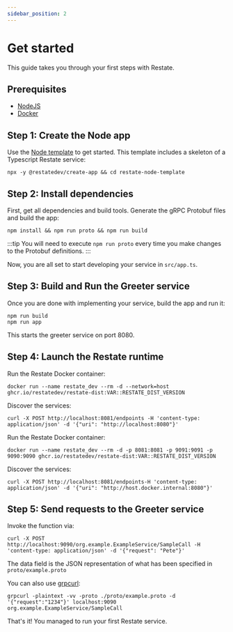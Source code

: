 ```yaml
---
sidebar_position: 2
---
```



# Get started
This guide takes you through your first steps with Restate.

## Prerequisites
- [NodeJS](https://nodejs.org/en/)
- [Docker](https://docs.docker.com/engine/install/)

## Step 1: Create the Node app
Use the [Node template](https://github.com/restatedev/node-template-generator) to get started. 
This template includes a skeleton of a Typescript Restate service:

```shell
npx -y @restatedev/create-app && cd restate-node-template
```

## Step 2: Install dependencies
First, get all dependencies and build tools. Generate the gRPC Protobuf files and build the app:

```shell
npm install && npm run proto && npm run build
```

:::tip
You will need to execute `npm run proto` every time you make changes to the Protobuf definitions.
:::

Now, you are all set to start developing your service in `src/app.ts`.

## Step 3: Build and Run the Greeter service
Once you are done with implementing your service, build the app and run it:
```shell
npm run build
npm run app
```

This starts the greeter service on port 8080.

## Step 4: Launch the Restate runtime

<Tabs groupId="operating-systems">
<TabItem value="lin" label="Linux">

Run the Restate Docker container:

```shell
docker run --name restate_dev --rm -d --network=host ghcr.io/restatedev/restate-dist:VAR::RESTATE_DIST_VERSION
```

Discover the services:
```shell
curl -X POST http://localhost:8081/endpoints -H 'content-type: application/json' -d '{"uri": "http://localhost:8080"}'
```


</TabItem>
<TabItem value="mac" label="macOS">

Run the Restate Docker container:

```shell
docker run --name restate_dev --rm -d -p 8081:8081 -p 9091:9091 -p 9090:9090 ghcr.io/restatedev/restate-dist:VAR::RESTATE_DIST_VERSION
```

Discover the services:

```shell
curl -X POST http://localhost:8081/endpoints-H 'content-type: application/json' -d '{"uri": "http://host.docker.internal:8080"}'
```

</TabItem>
</Tabs>


## Step 5: Send requests to the Greeter service

Invoke the function via:

```shell
curl -X POST http://localhost:9090/org.example.ExampleService/SampleCall -H 'content-type: application/json' -d '{"request": "Pete"}'
```

The data field is the JSON representation of what has been specified in `proto/example.proto`

You can also use [grpcurl](https://github.com/fullstorydev/grpcurl):

```shell
grpcurl -plaintext -vv -proto ./proto/example.proto -d '{"request":"1234"}' localhost:9090 org.example.ExampleService/SampleCall
```

That's it! You managed to run your first Restate service.

